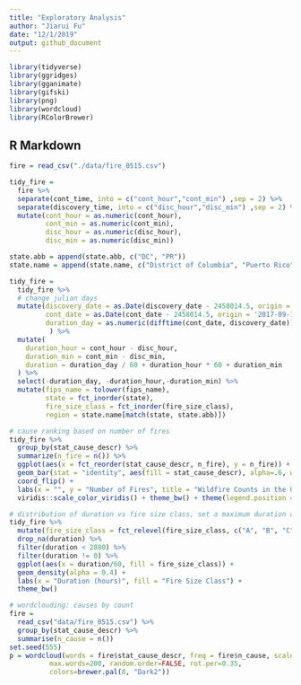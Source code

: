 ```yaml
---
title: "Exploratory Analysis"
author: "Jiarui Fu"
date: "12/1/2019"
output: github_document
---
```


```r
library(tidyverse)
library(ggridges)
library(gganimate)
library(gifski)
library(png)
library(wordcloud)
library(RColorBrewer)
```

## R Markdown

```r
fire = read_csv("./data/fire_0515.csv")

tidy_fire = 
  fire %>% 
  separate(cont_time, into = c("cont_hour","cont_min") ,sep = 2) %>% 
  separate(discovery_time, into = c("disc_hour","disc_min") ,sep = 2) %>% 
  mutate(cont_hour = as.numeric(cont_hour),
         cont_min = as.numeric(cont_min),
         disc_hour = as.numeric(disc_hour),
         disc_min = as.numeric(disc_min))

state.abb = append(state.abb, c("DC", "PR"))
state.name = append(state.name, c("District of Columbia", "Puerto Rico"))

tidy_fire = 
  tidy_fire %>% 
  # change julian days
  mutate(discovery_date = as.Date(discovery_date - 2458014.5, origin = '2017-09-18'),
         cont_date = as.Date(cont_date - 2458014.5, origin = '2017-09-18'),
         duration_day = as.numeric(difftime(cont_date, discovery_date))
          ) %>% 
  mutate(
    duration_hour = cont_hour - disc_hour,
    duration_min = cont_min - disc_min,
    duration = duration_day / 60 + duration_hour * 60 + duration_min
  ) %>% 
  select(-duration_day, -duration_hour,-duration_min) %>% 
  mutate(fips_name = tolower(fips_name),
         state = fct_inorder(state),
         fire_size_class = fct_inorder(fire_size_class),
         region = state.name[match(state, state.abb)])

# cause ranking based on number of fires
tidy_fire %>% 
  group_by(stat_cause_descr) %>% 
  summarize(n_fire = n()) %>% 
  ggplot(aes(x = fct_reorder(stat_cause_descr, n_fire), y = n_fire)) +
  geom_bar(stat = "identity", aes(fill = stat_cause_descr), alpha=.6, width=.4) +
  coord_flip() +
  labs(x = "", y = "Number of Fires", title = "Wildfire Counts in the U.S. by Causes from 2005 to 2015") +
  viridis::scale_color_viridis() + theme_bw() + theme(legend.position = "none")

# distribution of duration vs fire size class, set a maximum duration of 48hrs/2days
tidy_fire %>% 
  mutate(fire_size_class = fct_relevel(fire_size_class, c("A", "B", "C", "D", "E", "F", "G"))) %>% 
  drop_na(duration) %>% 
  filter(duration < 2880) %>%
  filter(duration != 0) %>%  
  ggplot(aes(x = duration/60, fill = fire_size_class)) +
  geom_density(alpha = 0.4) +
  labs(x = "Duration (hours)", fill = "Fire Size Class") +
  theme_bw()

# wordclouding: causes by count
fire = 
  read_csv("data/fire_0515.csv") %>% 
  group_by(stat_cause_descr) %>% 
  summarise(n_cause = n())
set.seed(555)
p = wordcloud(words = fire$stat_cause_descr, freq = fire$n_cause, scale = c(3, .8), min.freq = 1,
          max.words=200, random.order=FALSE, rot.per=0.35, 
          colors=brewer.pal(8, "Dark2"))
```


